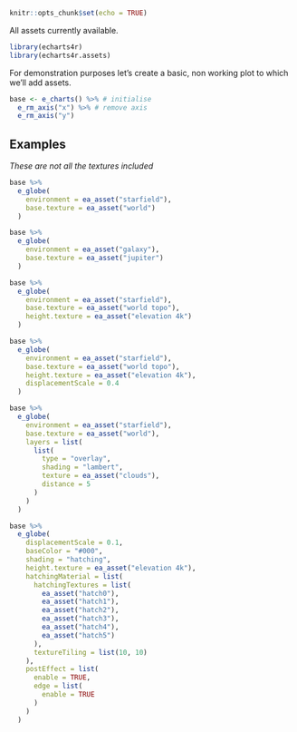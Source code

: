 
```r
knitr::opts_chunk$set(echo = TRUE)
```

All assets currently available.

```r
library(echarts4r)
library(echarts4r.assets)
```

For demonstration purposes let's create a basic, non working plot to which we'll add assets.

```r
base <- e_charts() %>% # initialise
  e_rm_axis("x") %>% # remove axis
  e_rm_axis("y") 
```

## Examples

*These are not all the textures included*

```r
base %>% 
  e_globe(
    environment = ea_asset("starfield"),
    base.texture = ea_asset("world")
  )
```

```r
base %>% 
  e_globe(
    environment = ea_asset("galaxy"),
    base.texture = ea_asset("jupiter")
  )
```

```r
base %>% 
  e_globe(
    environment = ea_asset("starfield"),
    base.texture = ea_asset("world topo"),
    height.texture = ea_asset("elevation 4k")
  )
```

```r
base %>% 
  e_globe(
    environment = ea_asset("starfield"),
    base.texture = ea_asset("world topo"),
    height.texture = ea_asset("elevation 4k"),
    displacementScale = 0.4
  )
```

```r
base %>% 
  e_globe(
    environment = ea_asset("starfield"),
    base.texture = ea_asset("world"),
    layers = list(
      list(
        type = "overlay",
        shading = "lambert",
        texture = ea_asset("clouds"),
        distance = 5
      )
    )
  )
```

```r
base %>% 
  e_globe(
    displacementScale = 0.1,
    baseColor = "#000",
    shading = "hatching",
    height.texture = ea_asset("elevation 4k"),
    hatchingMaterial = list(
      hatchingTextures = list(
        ea_asset("hatch0"),
        ea_asset("hatch1"),
        ea_asset("hatch2"),
        ea_asset("hatch3"),
        ea_asset("hatch4"),
        ea_asset("hatch5")
      ),
      textureTiling = list(10, 10)
    ),
    postEffect = list(
      enable = TRUE,
      edge = list(
        enable = TRUE
      )
    )
  )
```

